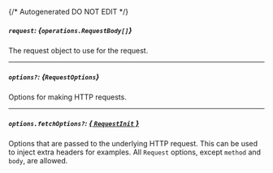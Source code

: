 {/* Autogenerated DO NOT EDIT  */}

##### `request`: *{`operations.RequestBody[]`}*
The request object to use for the request.
<Collapsible openLabel={Labels.showProperties} closeLabel={Labels.hideProperties}>
    <RequestBody/>
</Collapsible>

---
##### `options?`: *{`RequestOptions`}*
Options for making HTTP requests.

---
##### `options.fetchOptions?`: [*{ `RequestInit` }*](https://developer.mozilla.org/en-US/docs/Web/API/Request/Request#options)
Options that are passed to the underlying HTTP request. This can be used to inject extra headers for examples. All `Request` options, except `method` and `body`, are allowed.


